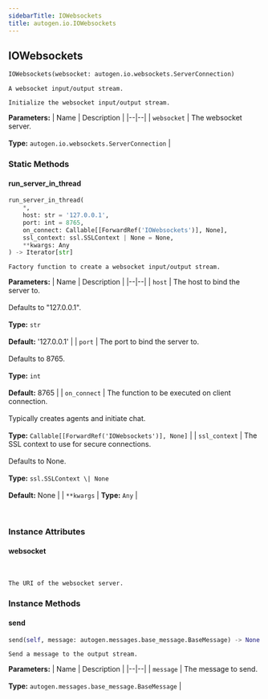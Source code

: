 ```yaml
---
sidebarTitle: IOWebsockets
title: autogen.io.IOWebsockets
---
```

<h2 id="autogen.io.IOWebsockets" class="doc doc-heading">
    <code class="doc-symbol doc-symbol-heading doc-symbol-class"></code>
    <span class="doc doc-object-name doc-class-name">IOWebsockets</span>
</h2>

```python
IOWebsockets(websocket: autogen.io.websockets.ServerConnection)
```

    A websocket input/output stream.
    
    Initialize the websocket input/output stream.

<b>Parameters:</b>
| Name | Description |
|--|--|
| `websocket` | The websocket server.<br/><br/>**Type:** `autogen.io.websockets.ServerConnection` |

### Static Methods

<code class="doc-symbol doc-symbol-heading doc-symbol-method"></code>
#### run_server_in_thread

```python
run_server_in_thread(
    *,
    host: str = '127.0.0.1',
    port: int = 8765,
    on_connect: Callable[[ForwardRef('IOWebsockets')], None],
    ssl_context: ssl.SSLContext | None = None,
    **kwargs: Any
) -> Iterator[str]
```

    Factory function to create a websocket input/output stream.

<b>Parameters:</b>
| Name | Description |
|--|--|
| `host` | The host to bind the server to.<br/><br/>Defaults to "127.0.0.1".<br/><br/>**Type:** `str`<br/><br/>**Default:** '127.0.0.1' |
| `port` | The port to bind the server to.<br/><br/>Defaults to 8765.<br/><br/>**Type:** `int`<br/><br/>**Default:** 8765 |
| `on_connect` | The function to be executed on client connection.<br/><br/>Typically creates agents and initiate chat.<br/><br/>**Type:** `Callable[[ForwardRef('IOWebsockets')], None]` |
| `ssl_context` | The SSL context to use for secure connections.<br/><br/>Defaults to None.<br/><br/>**Type:** `ssl.SSLContext \| None`<br/><br/>**Default:** None |
| `**kwargs` | **Type:** `Any` |

<br />

### Instance Attributes

<code class="doc-symbol doc-symbol-heading doc-symbol-attribute"></code>
#### websocket
<br />

    The URI of the websocket server.

### Instance Methods

<code class="doc-symbol doc-symbol-heading doc-symbol-method"></code>
#### send

```python
send(self, message: autogen.messages.base_message.BaseMessage) -> None
```

    Send a message to the output stream.

<b>Parameters:</b>
| Name | Description |
|--|--|
| `message` | The message to send.<br/><br/>**Type:** `autogen.messages.base_message.BaseMessage` |

<br />